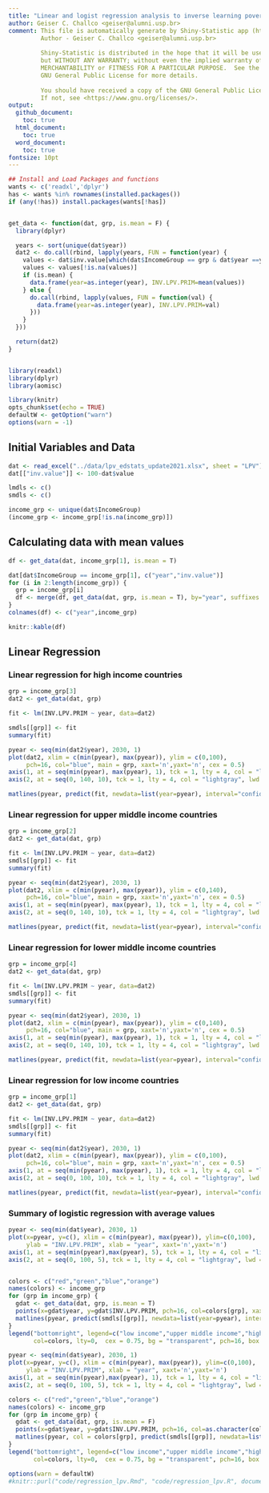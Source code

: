 ```yaml
---
title: "Linear and logist regression analysis to inverse learning poverty"
author: Geiser C. Challco <geiser@alumni.usp.br>
comment: This file is automatically generate by Shiny-Statistic app (https://statistic.geiser.tech/)
         Author - Geiser C. Challco <geiser@alumni.usp.br>
         
         Shiny-Statistic is distributed in the hope that it will be useful,
         but WITHOUT ANY WARRANTY; without even the implied warranty of
         MERCHANTABILITY or FITNESS FOR A PARTICULAR PURPOSE.  See the
         GNU General Public License for more details.
         
         You should have received a copy of the GNU General Public License.
         If not, see <https://www.gnu.org/licenses/>.
output:
  github_document:
    toc: true
  html_document:
    toc: true
  word_document:
    toc: true
fontsize: 10pt
---
```


```r
## Install and Load Packages and functions
wants <- c('readxl','dplyr')
has <- wants %in% rownames(installed.packages())
if (any(!has)) install.packages(wants[!has])


get_data <- function(dat, grp, is.mean = F) {
  library(dplyr)

  years <- sort(unique(dat$year))
  dat2 <- do.call(rbind, lapply(years, FUN = function(year) {
    values <- dat$inv.value[which(dat$IncomeGroup == grp & dat$year ==year)]
    values <- values[!is.na(values)]
    if (is.mean) {
      data.frame(year=as.integer(year), INV.LPV.PRIM=mean(values))
    } else {
      do.call(rbind, lapply(values, FUN = function(val) {
        data.frame(year=as.integer(year), INV.LPV.PRIM=val)
      }))
    }
  }))

  return(dat2)
}


library(readxl)
library(dplyr)
library(aomisc)
```

```r
library(knitr)
opts_chunk$set(echo = TRUE)
defaultW <- getOption("warn")
options(warn = -1)
```

## Initial Variables and Data

```r
dat <- read_excel("../data/lpv_edstats_update2021.xlsx", sheet = "LPV")
dat[["inv.value"]] <- 100-dat$value

lmdls <- c()
smdls <- c()

income_grp <- unique(dat$IncomeGroup)
(income_grp <- income_grp[!is.na(income_grp)])
```

## Calculating data with mean values

```r
df <- get_data(dat, income_grp[1], is.mean = T)

dat[dat$IncomeGroup == income_grp[1], c("year","inv.value")]
for (i in 2:length(income_grp)) {
  grp = income_grp[i]
  df <- merge(df, get_data(dat, grp, is.mean = T), by="year", suffixes = c(income_grp[i-1], grp))
}
colnames(df) <- c("year",income_grp)

knitr::kable(df)
```

## Linear Regression

### Linear regression for high income countries

```r
grp = income_grp[3]
dat2 <- get_data(dat, grp)

fit <- lm(INV.LPV.PRIM ~ year, data=dat2)

smdls[[grp]] <- fit
summary(fit)
```


```r
pyear <- seq(min(dat2$year), 2030, 1)
plot(dat2, xlim = c(min(pyear), max(pyear)), ylim = c(0,100),
     pch=16, col="blue", main = grp, xaxt='n',yaxt='n', cex = 0.5)
axis(1, at = seq(min(pyear), max(pyear), 1), tck = 1, lty = 4, col = "lightgray", lwd = 0.75)
axis(2, at = seq(0, 140, 10), tck = 1, lty = 4, col = "lightgray", lwd = 0.75)

matlines(pyear, predict(fit, newdata=list(year=pyear), interval="confidence"), lwd=1.25)
```

### Linear regression for upper middle income countries

```r
grp = income_grp[2]
dat2 <- get_data(dat, grp)

fit <- lm(INV.LPV.PRIM ~ year, data=dat2)
smdls[[grp]] <- fit
summary(fit)
```

```r
pyear <- seq(min(dat2$year), 2030, 1)
plot(dat2, xlim = c(min(pyear), max(pyear)), ylim = c(0,140),
     pch=16, col="blue", main = grp, xaxt='n',yaxt='n', cex = 0.5)
axis(1, at = seq(min(pyear), max(pyear), 1), tck = 1, lty = 4, col = "lightgray", lwd = 0.75)
axis(2, at = seq(0, 140, 10), tck = 1, lty = 4, col = "lightgray", lwd = 0.75)

matlines(pyear, predict(fit, newdata=list(year=pyear), interval="confidence"), lwd=1.25)
```

### Linear regression for lower middle income countries

```r
grp = income_grp[4]
dat2 <- get_data(dat, grp)

fit <- lm(INV.LPV.PRIM ~ year, data=dat2)
smdls[[grp]] <- fit
summary(fit)
```

```r
pyear <- seq(min(dat2$year), 2030, 1)
plot(dat2, xlim = c(min(pyear), max(pyear)), ylim = c(0,140),
     pch=16, col="blue", main = grp, xaxt='n',yaxt='n', cex = 0.5)
axis(1, at = seq(min(pyear), max(pyear), 1), tck = 1, lty = 4, col = "lightgray", lwd = 0.75)
axis(2, at = seq(0, 140, 10), tck = 1, lty = 4, col = "lightgray", lwd = 0.75)

matlines(pyear, predict(fit, newdata=list(year=pyear), interval="confidence"), lwd=1.25)
```

### Linear regression for low income countries

```r
grp = income_grp[1]
dat2 <- get_data(dat, grp)

fit <- lm(INV.LPV.PRIM ~ year, data=dat2)
smdls[[grp]] <- fit
summary(fit)
```


```r
pyear <- seq(min(dat2$year), 2030, 1)
plot(dat2, xlim = c(min(pyear), max(pyear)), ylim = c(0,100),
     pch=16, col="blue", main = grp, xaxt='n',yaxt='n', cex = 0.5)
axis(1, at = seq(min(pyear), max(pyear), 1), tck = 1, lty = 4, col = "lightgray", lwd = 0.75)
axis(2, at = seq(0, 100, 10), tck = 1, lty = 4, col = "lightgray", lwd = 0.75)

matlines(pyear, predict(fit, newdata=list(year=pyear), interval="confidence"), lwd=1.25)
```

### Summary of logistic regression with average values

```r
pyear <- seq(min(dat$year), 2030, 1)
plot(x=pyear, y=c(), xlim = c(min(pyear), max(pyear)), ylim=c(0,100),
     ylab = "INV.LPV.PRIM", xlab = "year", xaxt='n',yaxt='n')
axis(1, at = seq(min(pyear),max(pyear), 5), tck = 1, lty = 4, col = "lightgray", lwd = 0.75)
axis(2, at = seq(0, 100, 5), tck = 1, lty = 4, col = "lightgray", lwd = 0.75)


colors <- c("red","green","blue","orange")
names(colors) <- income_grp
for (grp in income_grp) {
  gdat <- get_data(dat, grp, is.mean = T)
  points(x=gdat$year, y=gdat$INV.LPV.PRIM, pch=16, col=colors[grp], xaxt='n', yaxt='n', cex=0.75)
  matlines(pyear, predict(smdls[[grp]], newdata=list(year=pyear), interval="confidence"), lwd=2)
}
legend("bottomright", legend=c("low income","upper middle income","high income","lower middle income"),
       col=colors, lty=0,  cex = 0.75, bg = "transparent", pch=16, box.lty=0)
```

```r
pyear <- seq(min(dat$year), 2030, 1)
plot(x=pyear, y=c(), xlim = c(min(pyear), max(pyear)), ylim=c(0,100),
     ylab = "INV.LPV.PRIM", xlab = "year", xaxt='n',yaxt='n')
axis(1, at = seq(min(pyear),max(pyear), 1), tck = 1, lty = 4, col = "lightgray", lwd = 0.75)
axis(2, at = seq(0, 100, 5), tck = 1, lty = 4, col = "lightgray", lwd = 0.75)

colors <- c("red","green","blue","orange")
names(colors) <- income_grp
for (grp in income_grp) {
  gdat <- get_data(dat, grp, is.mean = F)
  points(x=gdat$year, y=gdat$INV.LPV.PRIM, pch=16, col=as.character(colors[grp]), xaxt='n', yaxt='n', cex=0.5)
  matlines(pyear, col = colors[grp], predict(smdls[[grp]], newdata=list(year=pyear), interval="confidence"), lwd=2)
}
legend("bottomright", legend=c("low income","upper middle income","high income","lower middle income"),
       col=colors, lty=0,  cex = 0.75, bg = "transparent", pch=16, box.lty=0)
```

```r
options(warn = defaultW)
#knitr::purl("code/regression_lpv.Rmd", "code/regression_lpv.R", documentation = 2)
```
